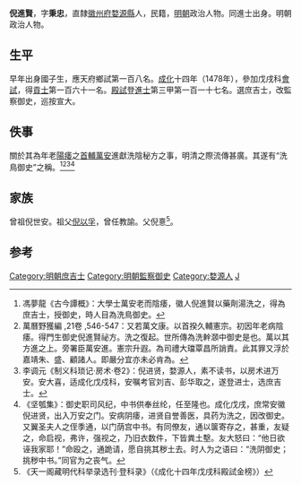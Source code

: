 {{明清人物信息框
| 姓名 = 倪進賢
| 原名 =
| 圖片名稱= 
| 圖片大小 =
| 圖片說明 = 
| 最高職務 = 監察御史
| 國家 = 大明 
| 爵位 =
| 籍貫 = 直隸徽州府婺源縣
| 族裔 = 
| 旗籍 = 
| 字號 = 字秉忠
| 諡號 =
| 出生日期 = 生年不詳
| 出生地點 = 
| 逝世日期 = 卒年不詳
| 逝世地點 = 
| 墓葬 =
| 配偶 = 
| 親屬 = 
| 出身 =
* 成化十四年戊戌科同進士出身
| 經歷 =
| 著作 =  
}}

'''倪進賢'''，字'''秉忠'''，直隸[[徽州府|徽州府]][[婺源縣|婺源縣]]人，民籍，[[明朝|明朝]]政治人物。同進士出身。明朝政治人物。

==生平==
早年出身國子生，應天府鄉試第一百八名。[[成化|成化]]十四年（1478年），參加戊戌科[[會試|會試]]，得[[貢士|貢士]]第一百六十一名。[[殿試|殿試]]登[[進士|進士]]第三甲第一百一十七名。選庶吉士，改監察御史，巡按宣大。

==佚事==
關於其為年老[[陽痿|陽痿]]之[[首輔|首輔]][[萬安_(正統進士)|萬安]]進獻洗陰秘方之事，明清之際流傳甚廣。其遂有“洗鳥御史”之稱。<ref>馮夢龍《古今譚概》：大學士萬安老而陰痿，徽人倪進賢以藥劑湯洗之，得為庶吉士，授御史，時人目為洗鳥御史。</ref><ref>萬曆野獲編 ,21卷 ,546-547：又若萬文康。以首揆久輔憲宗。初因年老病陰痿。得門生御史倪進賢祕方。洗之復起。世所傳為洗龫㶊中御史是也。萬以其方進之上。旁署臣萬安進。憲宗升遐。為司禮大璫覃昌所誚責。此其罪又浮於嘉靖朱、盛、顧諸人。即嚴分宜亦未必肯為。</ref><ref>李调元《制义科琐记·房术·卷2》：倪进贤，婺源人，素不读书，以房术进万安。安大喜，适成化戊戍科，安嘱考官刘吉、彭华取之，遂登进士，选庶吉士。</ref><ref>《坚瓠集》：御史职司风纪，中书供奉丝纶，任至隆也。成化戊戌，庶常安徽倪进贤，出入万安之门。安病阴痿，进贤自誉善医，具药为洗之，因改御史。又翼圣夫人之侄季通，以门荫宫中书。有同僚友，通以箧寄存之，甚重，友疑之，命启视，弗许，强视之，乃旧衣数件，下皆粪土墼。友大怒曰：“他日欲诬我家耶！”命殴之，通跪请，愿自挑其秽土去。时人为之语曰：“洗阴御史；挑秽中书。”同官为之丧气。</ref>

==家族==
曾祖倪世安。祖父[[倪以孚|倪以孚]]，曾任教諭。父倪憙<ref>《天一阁藏明代科举录选刊·登科录》（《成化十四年戊戌科殿試金榜》）</ref>。

==参考==
{{reflist}}
{{明朝人物小作品}}
{{成化十四年戊戌科殿試金榜}}
{{DEFAULTSORT:Ni倪}}

[[Category:明朝庶吉士|Category:明朝庶吉士]]
[[Category:明朝監察御史|Category:明朝監察御史]]
[[Category:婺源人|Category:婺源人]]
[[Category:倪姓|J]]